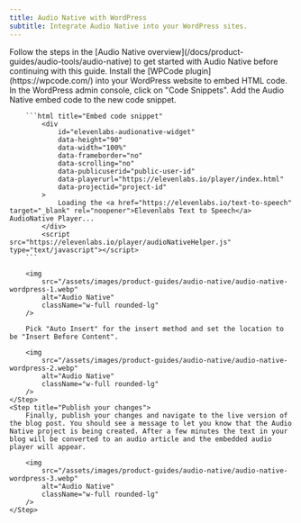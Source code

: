 ```yaml
---
title: Audio Native with WordPress
subtitle: Integrate Audio Native into your WordPress sites.
---
```


<Info>
  Follow the steps in the [Audio Native overview](/docs/product-guides/audio-tools/audio-native) to
  get started with Audio Native before continuing with this guide.
</Info>

<Steps>
    <Step title="Install the WPCode plugin">
        Install the [WPCode plugin](https://wpcode.com/) into your WordPress website to embed HTML code.
    </Step>
    <Step title="Create a new code snippet">
        In the WordPress admin console, click on "Code Snippets". Add the Audio Native embed code to the new code snippet.
        
        ```html title="Embed code snippet"
            <div
                id="elevenlabs-audionative-widget"
                data-height="90"
                data-width="100%"
                data-frameborder="no"
                data-scrolling="no"
                data-publicuserid="public-user-id"
                data-playerurl="https://elevenlabs.io/player/index.html"
                data-projectid="project-id"
            >
                Loading the <a href="https://elevenlabs.io/text-to-speech" target="_blank" rel="noopener">Elevenlabs Text to Speech</a> AudioNative Player...
            </div>
            <script src="https://elevenlabs.io/player/audioNativeHelper.js" type="text/javascript"></script>
        ```

        <img
            src="/assets/images/product-guides/audio-native/audio-native-wordpress-1.webp"
            alt="Audio Native"
            className="w-full rounded-lg"
        />

        Pick "Auto Insert" for the insert method and set the location to be "Insert Before Content".

        <img
            src="/assets/images/product-guides/audio-native/audio-native-wordpress-2.webp"
            alt="Audio Native"
            className="w-full rounded-lg"
        />
    </Step>
    <Step title="Publish your changes">
        Finally, publish your changes and navigate to the live version of the blog post. You should see a message to let you know that the Audio Native project is being created. After a few minutes the text in your blog will be converted to an audio article and the embedded audio player will appear.

        <img
            src="/assets/images/product-guides/audio-native/audio-native-wordpress-3.webp"
            alt="Audio Native"
            className="w-full rounded-lg"
        />
    </Step>

</Steps>

